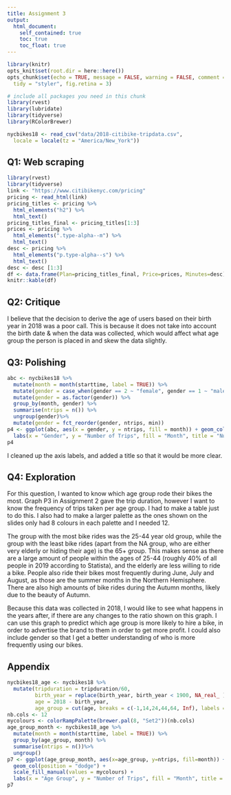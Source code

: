 ```yaml
---
title: Assignment 3
output: 
  html_document:
    self_contained: true
    toc: true
    toc_float: true
---
```


```r
library(knitr)
opts_knit$set(root.dir = here::here())
opts_chunk$set(echo = TRUE, message = FALSE, warning = FALSE, comment = "#>", 
  tidy = "styler", fig.retina = 3)
```

<!-- DO NOT edit anything above! -->

```r
# include all packages you need in this chunk
library(rvest)
library(lubridate)
library(tidyverse)
library(RColorBrewer)
```

```r
nycbikes18 <- read_csv("data/2018-citibike-tripdata.csv",
  locale = locale(tz = "America/New_York"))
```

## Q1: Web scraping

```r
library(rvest)
library(tidyverse)
link <- "https://www.citibikenyc.com/pricing"
pricing <- read_html(link)
pricing_titles <- pricing %>%
  html_elements("h2") %>%
  html_text()
pricing_titles_final <- pricing_titles[1:3]
prices <- pricing %>%
  html_elements(".type-alpha--m") %>%
  html_text()
desc <- pricing %>%
  html_elements("p.type-alpha--s") %>%
  html_text()
desc <- desc [1:3]
df <- data.frame(Plan=pricing_titles_final, Price=prices, Minutes=desc)
knitr::kable(df)
```

## Q2: Critique
I believe that the decision to derive the age of users based on their birth year in 2018 was a poor call. This is because it does not take into account the birth date & when the data was collected, which would affect what age group the person is placed in and skew the data slightly.

## Q3: Polishing

```r
abc <- nycbikes18 %>%
  mutate(month = month(starttime, label = TRUE)) %>%
  mutate(gender = case_when(gender == 2 ~ "female", gender == 1 ~ "male", gender == 0 ~ "unknown")) %>%
  mutate(gender = as.factor(gender)) %>%
  group_by(month, gender) %>%  
  summarise(ntrips = n()) %>%
  ungroup(gender)%>%
  mutate(gender = fct_reorder(gender, ntrips, min))
p4 <- ggplot(abc, aes(x = gender, y = ntrips, fill = month)) + geom_col(position = "dodge") +
  labs(x = "Gender", y = "Number of Trips", fill = "Month", title = "Number of Bike Trips Taken for each Gender per Month")
p4
```

I cleaned up the axis labels, and added a title so that it would be more clear.

## Q4: Exploration
For this question, I wanted to know which age group rode their bikes the most. Graph P3 in Assignment 2 gave the trip duration, however I want to know the frequency of trips taken per age group. I had to make a table just to do this. I also had to make a larger palette as the ones shown on the slides only had 8 colours in each palette and I needed 12.

The group with the most bike rides was the 25-44 year old group, while the group with the least bike rides (apart from the NA group, who are either very elderly or hiding their age) is the 65+ group. This makes sense as there are a large amount of people within the ages of 25-44 (roughly 40% of all people in 2019 according to Statista), and the elderly are less willing to ride a bike. People also ride their bikes most frequently during June, July and August, as those are the summer months in the Northern Hemisphere. There are also high amounts of bike rides during the Autumn months, likely due to the beauty of Autumn.

Because this data was collected in 2018, I would like to see what happens in the years after, if there are any changes to the ratio shown on this graph. I can use this graph to predict which age group is more likely to hire a bike, in order to advertise the brand to them in order to get more profit. I could also include gender so that I get a better understanding of who is more frequently using our bikes.

## Appendix

```r
nycbikes18_age <- nycbikes18 %>%
  mutate(tripduration = tripduration/60,
         birth_year = replace(birth_year, birth_year < 1900, NA_real_ ),
         age = 2018 - birth_year,
         age_group = cut(age, breaks = c(-1,14,24,44,64, Inf), labels = c('[0-14]','(14-24]','(25-44]','(44-64]','65+'), right = TRUE, include.lowest = FALSE))
nb.cols <- 12
mycolours <- colorRampPalette(brewer.pal(8, "Set2"))(nb.cols)
age_group_month <- nycbikes18_age %>%
  mutate(month = month(starttime, label = TRUE)) %>%
  group_by(age_group, month) %>%
  summarise(ntrips = n())%>%
  ungroup()
p7 <- ggplot(age_group_month, aes(x=age_group, y=ntrips, fill=month)) + 
  geom_col(position = "dodge") + 
  scale_fill_manual(values = mycolours) + 
  labs(x = "Age Group", y = "Number of Trips", fill = "Month", title = "Number of Bike Trips Taken for each Age Group per Month")
p7
```
